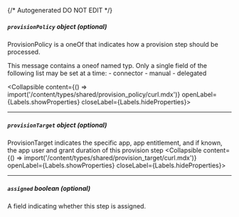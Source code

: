 {/* Autogenerated DO NOT EDIT  */}

##### `provisionPolicy` _object (optional)_
ProvisionPolicy is a oneOf that indicates how a provision step should be processed.

This message contains a oneof named typ. Only a single field of the following list may be set at a time:
  \- connector
  \- manual
  \- delegated

<Collapsible content={() => import('/content/types/shared/provision_policy/curl.mdx')} openLabel={Labels.showProperties} closeLabel={Labels.hideProperties}>
</Collapsible>

---
##### `provisionTarget` _object (optional)_
ProvisionTarget indicates the specific app, app entitlement, and if known, the app user and grant duration of this provision step
<Collapsible content={() => import('/content/types/shared/provision_target/curl.mdx')} openLabel={Labels.showProperties} closeLabel={Labels.hideProperties}>
</Collapsible>

---
##### `assigned` _boolean (optional)_
A field indicating whether this step is assigned.



